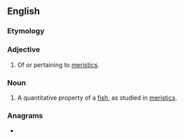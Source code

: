 ==English==

===Etymology===
{{backform|meristics|lang=en}}

===Adjective===
{{en-adj}}

# {{lb|en|ichthyology}} Of or pertaining to [[meristics]].

===Noun===
{{en-noun}}

# {{lb|en|ichthyology}} A quantitative property of a [[fish]], as studied in [[meristics]].

===Anagrams===
* {{l|en|scimiter}}
